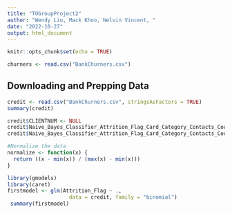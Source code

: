 ```yaml
---
title: "TOGroupProject2"
author: "Wendy Liu, Mack Khoo, Nelvin Vincent, "
date: "2022-10-27"
output: html_document
---
```


```r
knitr::opts_chunk$set(echo = TRUE)
```
```r
churners <- read.csv("BankChurners.csv")
```


## Downloading and Prepping Data

```r
credit <- read.csv("BankChurners.csv", stringsAsFactors = TRUE)
summary(credit)

credit$CLIENTNUM <- NULL
credit$Naive_Bayes_Classifier_Attrition_Flag_Card_Category_Contacts_Count_12_mon_Dependent_count_Education_Level_Months_Inactive_12_mon_1 <- NULL
credit$Naive_Bayes_Classifier_Attrition_Flag_Card_Category_Contacts_Count_12_mon_Dependent_count_Education_Level_Months_Inactive_12_mon_2 <- NULL

```

```r
#Normalize the data
normalize <- function(x) {
  return ((x - min(x)) / (max(x) - min(x)))
}
```



```r
library(gmodels)
library(caret)
firstmodel <- glm(Attrition_Flag ~ ., 
                    data = credit, family = "binomial")
 summary(firstmodel)

```


